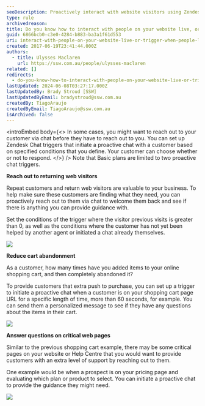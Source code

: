 ```yaml
---
seoDescription: Proactively interact with website visitors using Zendesk Chat triggers, reducing cart abandonment and providing support on critical pages.
type: rule
archivedreason:
title: Do you know how to interact with people on your website live, or trigger when people land on certain pages?
guid: 6866bcb0-c3e0-4284-b883-ba3a1f61d553
uri: interact-with-people-on-your-website-live-or-trigger-when-people-land-on-certain-pages
created: 2017-06-19T23:41:44.000Z
authors:
  - title: Ulysses Maclaren
    url: https://ssw.com.au/people/ulysses-maclaren
related: []
redirects:
  - do-you-know-how-to-interact-with-people-on-your-website-live-or-trigger-when-people-land-on-certain-pages
lastUpdated: 2024-06-08T03:27:17.000Z
lastUpdatedBy: Brady Stroud [SSW]
lastUpdatedByEmail: bradystroud@ssw.com.au
createdBy: TiagoAraujo
createdByEmail: TiagoAraujo@ssw.com.au
isArchived: false
---
```


<introEmbed
  body={<>
In some cases, you might want to reach out to your customer via chat before they have to reach out to you. You can set up Zendesk Chat triggers that initiate a proactive chat with a customer based on specified conditions that you define. Your customer can choose whether or not to respond.
  </>}
/>
Note that Basic plans are limited to two proactive chat triggers.

**Reach out to returning web visitors**

Repeat customers and return web visitors are valuable to your business. To help make sure these customers are finding what they need, you can proactively reach out to them via chat to welcome them back and see if there is anything you can provide guidance with.

Set the conditions of the trigger where the visitor previous visits is greater than 0, as well as the conditions where the customer has not yet been helped by another agent or initiated a chat already themselves.

![](/uploads/rules/interact-with-people-on-your-website-live-or-trigger-when-people-land-on-certain-pages/zendesk-interact-1.png)

**Reduce cart abandonment**

As a customer, how many times have you added items to your online shopping cart, and then completely abandoned it?

To provide customers that extra push to purchase, you can set up a trigger to initiate a proactive chat when a customer is on your shopping cart page URL for a specific length of time, more than 60 seconds, for example. You can send them a personalized message to see if they have any questions about the items in their cart.

![](/uploads/rules/interact-with-people-on-your-website-live-or-trigger-when-people-land-on-certain-pages/zendesk-interact-2.png)

**Answer questions on critical web pages**

Similar to the previous shopping cart example, there may be some critical pages on your website or Help Centre that you would want to provide customers with an extra level of support by reaching out to them.

One example would be when a prospect is on your pricing page and evaluating which plan or product to select. You can initiate a proactive chat to provide the guidance they might need.

![](/uploads/rules/interact-with-people-on-your-website-live-or-trigger-when-people-land-on-certain-pages/zendesk-interact-3.png)
